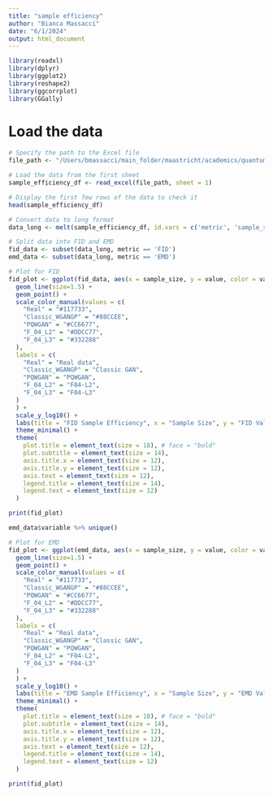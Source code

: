 ```yaml
---
title: "sample efficiency"
author: "Bianca Massacci"
date: "6/1/2024"
output: html_document
---
```

```r
library(readxl)
library(dplyr)
library(ggplot2)
library(reshape2)
library(ggcorrplot)
library(GGally)
```

# Load the data
```r
# Specify the path to the Excel file
file_path <- "/Users/bmassacci/main_folder/maastricht/academics/quantum_thesis/scripts/EVOL-WGAN-COMPLETE/output/sample_efficiency.xlsx"

# Load the data from the first sheet
sample_efficiency_df <- read_excel(file_path, sheet = 1)

# Display the first few rows of the data to check it
head(sample_efficiency_df)
```


```r
# Convert data to long format
data_long <- melt(sample_efficiency_df, id.vars = c('metric', 'sample_size'))
```

```r
# Split data into FID and EMD
fid_data <- subset(data_long, metric == 'FID')
emd_data <- subset(data_long, metric == 'EMD')
```


```r
# Plot for FID
fid_plot <- ggplot(fid_data, aes(x = sample_size, y = value, color = variable)) +
  geom_line(size=1.5) +
  geom_point() +
  scale_color_manual(values = c(
    "Real" = "#117733",    
    "Classic_WGANGP" = "#88CCEE",
    "PQWGAN" = "#CC6677",
    "F_04_L2" = "#DDCC77",
    "F_04_L3" = "#332288"
  ),
  labels = c(
    "Real" = "Real data",
    "Classic_WGANGP" = "Classic GAN",
    "PQWGAN" = "PQWGAN",
    "F_04_L2" = "F04-L2",
    "F_04_L3" = "F04-L3"
  )
  ) +
  scale_y_log10() +
  labs(title = "FID Sample Efficiency", x = "Sample Size", y = "FID Value", color = "Model") +
  theme_minimal() +
  theme(
    plot.title = element_text(size = 18), # face = "bold"
    plot.subtitle = element_text(size = 14),
    axis.title.x = element_text(size = 12),
    axis.title.y = element_text(size = 12),
    axis.text = element_text(size = 12),
    legend.title = element_text(size = 14),
    legend.text = element_text(size = 12)
  )

print(fid_plot)

```

```r
emd_data$variable %>% unique()
```



```r
# Plot for EMD
fid_plot <- ggplot(emd_data, aes(x = sample_size, y = value, color = variable)) +
  geom_line(size=1.5) +
  geom_point() +
  scale_color_manual(values = c(
    "Real" = "#117733",    
    "Classic_WGANGP" = "#88CCEE",
    "PQWGAN" = "#CC6677",
    "F_04_L2" = "#DDCC77",
    "F_04_L3" = "#332288"
  ),
  labels = c(
    "Real" = "Real data",
    "Classic_WGANGP" = "Classic GAN",
    "PQWGAN" = "PQWGAN",
    "F_04_L2" = "F04-L2",
    "F_04_L3" = "F04-L3"
  )
  ) +
  scale_y_log10() +
  labs(title = "EMD Sample Efficiency", x = "Sample Size", y = "EMD Value", color = "Model") +
  theme_minimal() +
  theme(
    plot.title = element_text(size = 18), # face = "bold"
    plot.subtitle = element_text(size = 14),
    axis.title.x = element_text(size = 12),
    axis.title.y = element_text(size = 12),
    axis.text = element_text(size = 12),
    legend.title = element_text(size = 14),
    legend.text = element_text(size = 12)
  )

print(fid_plot)
```









































